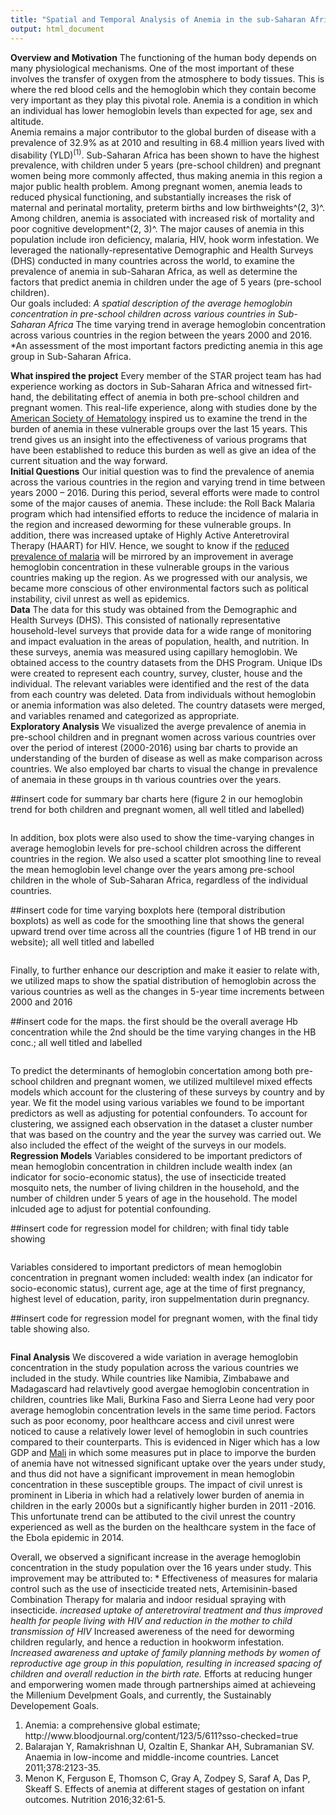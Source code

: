 ```yaml
---
title: "Spatial and Temporal Analysis of Anemia in the sub-Saharan African Region (STAR)"
output: html_document
---
```


__Overview and Motivation__
The functioning of the human body depends on many physiological mechanisms. One of the most important of these involves the transfer of oxygen from the atmosphere to body tissues. This is where the red blood cells and the hemoglobin which they contain become very important as they play this pivotal role. Anemia is a condition in which an individual has lower hemoglobin levels than expected for age, sex and altitude.  
Anemia remains a major contributor to the global burden of disease with a prevalence of 32.9% as at 2010 and resulting in 68.4 million years lived with disability (YLD)^(1)^. Sub-Saharan Africa has been shown to have the highest prevalence, with children under 5 years (pre-school children) and pregnant women being more commonly affected, thus making anemia in this region a major public health problem. Among pregnant women, anemia leads to reduced physical functioning, and substantially increases the risk of maternal and perinatal mortality, preterm births and low birthweights^(2, 3)^. Among children, anemia is associated with increased risk of mortality and poor cognitive development^(2, 3)^. The major causes of anemia in this population include iron deficiency, malaria, HIV, hook worm infestation. 
We leveraged the nationally-representative Demographic and Health Surveys (DHS) conducted in many countries across the world, to examine the prevalence of anemia in sub-Saharan Africa, as well as determine the factors that predict anemia in children under the age of 5 years (pre-school children).  
Our goals included:
*A spatial description of the average hemoglobin concentration in pre-school children across various countries in Sub-Saharan Africa
*The time varying trend in average hemoglobin concentration across various countries in the region between the years 2000 and 2016.
*An assessment of the most important factors predicting anemia in this age group in Sub-Saharan Africa.

__What inspired the project__
Every member of the STAR project team has had experience working as doctors in Sub-Saharan Africa and witnessed firt-hand, the debilitating effect of anemia in both pre-school children and pregnant women. This real-life experience, along with studies done by the [American Society of Hematology](http://www.bloodjournal.org/content/123/5/611?sso-checked=true) inspired us to examine the trend in the burden of anemia in these vulnerable groups over the last 15 years. This trend gives us an insight into the effectiveness of various programs that have been established to reduce this burden as well as give an idea of the current situation and the way forward.  
__Initial Questions__
Our initial question was to find the prevalence of anemia across the various countries in the region and varying trend in time between years 2000 – 2016. During this period, several efforts were made to control some of the major causes of anemia. These include: the Roll Back Malaria program  which had intensified efforts to reduce the incidence of malaria in the region and  increased deworming for these vulnerable groups.  In addition, there was increased uptake of Highly Active Anteretroviral Therapy (HAART) for HIV. Hence, we sought to know if the [reduced prevalence of malaria](https://ourworldindata.org/malaria/#malaria-prevalence-historically) will be mirrored by an improvement in average hemoglobin concentration in these vulnerable groups in the various countries making up the region. As we progressed with our analysis, we became more conscious of other environmental factors such as political instability, civil unrest as well as epidemics.  
__Data__
The data for this study was obtained from the Demographic and Health Surveys (DHS). This consisted of nationally representative household-level surveys that provide data for a wide range of monitoring and impact evaluation in the areas of population, health, and nutrition. In these surveys, anemia was measured using capillary hemoglobin. We obtained access to the country datasets from the DHS Program. Unique IDs were created to represent each country, survey, cluster, house and the individual. The relevant variables were identified and the rest of the data from each country was deleted. Data from individuals without hemoglobin or anemia information was also deleted. The country datasets were merged, and variables renamed and categorized as appropriate.  
__Exploratory Analysis__
We visualized the averge prevalence of anemia in pre-school children and in pregnant women across various countries over over the period of interest (2000-2016) using bar charts to provide an understanding of the burden of disease as well as make comparison across countries. We also employed bar charts to visual the change in prevalence of anemaia in these groups in th various countries over the years.

##insert code for summary bar charts here (figure 2 in our hemoglobin trend for both children and pregnant women, all well titled and labelled)
```r

```

In addition, box plots were also used to show the time-varying changes in average hemoglobin levels for pre-school children across the different countries in the region. We also used a scatter plot smoothing line to reveal the mean hemoglobin level change over the years among pre-school children in the whole of Sub-Saharan Africa, regardless of the individual countries. 

##insert code for time varying boxplots here (temporal distribution boxplots) as well as code for the smoothing line that shows the general upward trend over time across all the countries (figure 1 of HB trend in our website); all well titled and labelled
```r

```

Finally, to further enhance our description and make it easier to relate with, we utilized maps to show the spatial distribution of hemoglobin across the various countries as well as the changes in 5-year time increments between 2000 and 2016

##insert code for the maps. the first should be the overall average Hb concentration while the 2nd should be the time varying changes in the HB conc.; all well titled and labelled
```r
 
```

To predict the determinants of hemoglobin concertation among both pre-school children and pregnant women, we utilized multilevel mixed effects models which account for the clustering of these surveys by country and by year. We fit the model using various variables we found to be important predictors as well as adjusting for potential confounders. To account for clustering, we assigned each observation in the dataset a cluster number that was based on the country and the year the survey was carried out. We also included the effect of the weight of the surveys in our models.  
__Regression Models__
Variables considered to be important predictors of mean hemoglobin concentration in children include wealth index (an indicator for socio-economic status), the use of insecticide treated mosquito nets, the number of living children in the household, and the number of children under 5 years of age in the household. The model inlcuded age to adjust for potential confounding.

##insert code for regression model for children; with final tidy table showing 
```r

```

Variables considered to important predictors of mean hemoglobin concentration in pregnant women included: wealth index (an indicator for socio-economic status), current age, age at the time of first pregnancy, highest level of education, parity, iron suppelmentation durin pregnancy.

##insert code for regression model for pregnant women, with the final tidy table showing also.
```r

```

__Final Analysis__
We discovered a wide variation in average hemoglobin concentration in the study population across the various countries we included in the study. While countries like Namibia, Zimbabawe and Madagascard had relavtively good avergae hemoglobin concentration in children, countries like Mali, Burkina Faso and Sierra Leone had very poor average hemoglobin concentration levels in the same time period. Factors such as poor economy, poor healthcare access and civil unrest were noticed to cause a relatively lower level of hemoglobin in such countries compared to their counterparts. This is evidenced in Niger which has a low GDP and [Mali](https://www.spring-nutrition.org/publications/series/national-anemia-profiles/mali) in which some measures put in place to imporve the burden of anemia have not witnessed significant uptake over the years under study, and thus did not have a significant improvement in mean hemoglobin concentration in these susceptible groups. The impact of civil unrest is prominent in Liberia in which had a relatively lower burden of anemia in children in the early 2000s but a significantly higher burden in 2011 -2016. This unfortunate trend can be attibuted to the civil unrest the country experienced as well as the burden on the healthcare system in the face of the Ebola epidemic in 2014.


Overall, we observed a significant increase in the average hemoglobin concentration in the study population over the 16 years under study. This improvement may be attributed to: 
* Effectiveness of measures for malaria control such as the use of insecticide treated nets, Artemisinin-based Combination Therapy for malaria and indoor residual spraying with insecticide.
*increased uptake of anteretroviral treatment and thus improved health for people living with HIV and reduction in the mother to child transmission of HIV
*Increased awereness of the need for deworming children regularly, and hence a reduction in hookworm infestation.
*Increased awareness and uptake of family planning methods by women of reproductive age group in this population, resulting in increased spacing of children and overall reduction in the birth rate.
*Efforts at reducing hunger and emporwering women made through partnerships aimed at achieveing the Millenium Develpment Goals, and currently, the Sustainably Developement Goals.




(1)	Anemia: a comprehensive global estimate; http://www.bloodjournal.org/content/123/5/611?sso-checked=true
(2)	Balarajan Y, Ramakrishnan U, Ozaltin E, Shankar AH, Subramanian SV. Anaemia in low-income and middle-income countries. Lancet 2011;378:2123-35.
(3)	Menon K, Ferguson E, Thomson C, Gray A, Zodpey S, Saraf A, Das P, Skeaff S. Effects of anemia at different stages of gestation on infant outcomes. Nutrition 2016;32:61-5.

